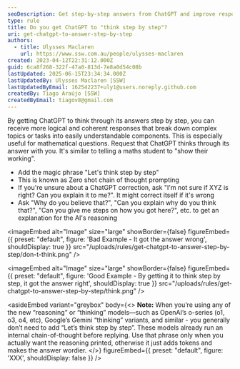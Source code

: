 ```yaml
---
seoDescription: Get step-by-step answers from ChatGPT and improve response logic with zero-shot chain of thought prompting.
type: rule
title: Do you get ChatGPT to "think step by step"?
uri: get-chatgpt-to-answer-step-by-step
authors:
  - title: Ulysses Maclaren
    url: https://www.ssw.com.au/people/ulysses-maclaren
created: 2023-04-12T22:31:12.000Z
guid: 6ca8f268-322f-47a0-813d-7e8a0d54c08b
lastUpdated: 2025-06-15T23:34:34.000Z
lastUpdatedBy: Ulysses Maclaren [SSW]
lastUpdatedByEmail: 162542237+uly1@users.noreply.github.com
createdBy: Tiago Araújo [SSW]
createdByEmail: tiagov8@gmail.com
---
```


By getting ChatGPT to think through its answers step by step, you can receive more logical and coherent responses that break down complex topics or tasks into easily understandable components. This is especially useful for mathematical questions.
Request that ChatGPT thinks through its answer with you. It's similar to telling a maths student to "show their working".

* Add the magic phrase "Let's think step by step"
* This is known as Zero shot chain of thought prompting
* If you're unsure about a ChatGPT correction, ask "I'm not sure if XYZ is right? Can you explain it to me?". It might correct itself if it's wrong
* Ask "Why do you believe that?", "Can you explain why do you think that?", "Can you give me steps on how you got here?", etc. to get an explanation for the AI's reasoning


<imageEmbed
  alt="Image"
  size="large"
  showBorder={false}
  figureEmbed={{
    preset: "default",
    figure: 'Bad Example - It got the answer wrong',
    shouldDisplay: true
  }}
  src="/uploads/rules/get-chatgpt-to-answer-step-by-step/don-t-think.png"
/>


<imageEmbed
  alt="Image"
  size="large"
  showBorder={false}
  figureEmbed={{
    preset: "default",
    figure: 'Good Example - By getting it to think step by step, it got the answer right',
    shouldDisplay: true
  }}
  src="/uploads/rules/get-chatgpt-to-answer-step-by-step/think.png"
/>

<asideEmbed
  variant="greybox"
  body={<>
    **Note:** When you’re using any of the new “reasoning” or “thinking” models—such as OpenAI’s o-series (o1, o3, o4, etc), Google’s Gemini “thinking” variants, and similar - you generally don’t need to add “Let’s think step by step”. These models already run an internal chain-of-thought before replying. Use that phrase only when you actually want the reasoning printed, otherwise it just adds tokens and makes the answer wordier.
  </>}
  figureEmbed={{
    preset: "default",
    figure: 'XXX',
    shouldDisplay: false
  }}
/>
